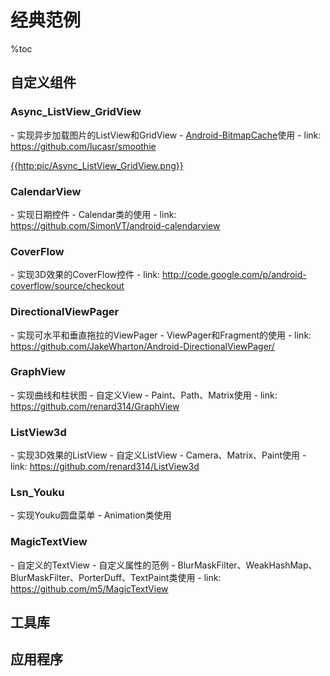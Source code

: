 = 经典范例 =

%toc

== 自定义组件 ==
=== Async_ListView_GridView ===
- 实现异步加载图片的ListView和GridView
- [[https://github.com/chrisbanes/Android-BitmapCache|Android-BitmapCache]]使用
- link: https://github.com/lucasr/smoothie

[[{{http:pic/Async_ListView_GridView.png}}]]

=== CalendarView ===
- 实现日期控件
- Calendar类的使用
- link: https://github.com/SimonVT/android-calendarview

{{http:pic/CalendarView.png}}

=== CoverFlow ===
- 实现3D效果的CoverFlow控件
- link: http://code.google.com/p/android-coverflow/source/checkout

{{http:pic/CoverFlow.png}}

=== DirectionalViewPager ===
- 实现可水平和垂直拖拉的ViewPager
- ViewPager和Fragment的使用
- link: https://github.com/JakeWharton/Android-DirectionalViewPager/

{{http:pic/DirectionalViewPager.png}}

=== GraphView ===
- 实现曲线和柱状图
- 自定义View
- Paint、Path、Matrix使用
- link: https://github.com/renard314/GraphView

{{http:pic/GraphView.png}}

=== ListView3d ===
- 实现3D效果的ListView
- 自定义ListView
- Camera、Matrix、Paint使用
- link: https://github.com/renard314/ListView3d

{{http:pic/ListView3d}}

=== Lsn_Youku ===
- 实现Youku圆盘菜单
- Animation类使用

{{http:pic/Lsn_Youku.png}}

=== MagicTextView ===
- 自定义的TextView
- 自定义属性的范例
- BlurMaskFilter、WeakHashMap、BlurMaskFilter、PorterDuff、TextPaint类使用
- link: https://github.com/m5/MagicTextView

{{http:pic/MagicTextView.png}}

== 工具库 ==

== 应用程序 ==
